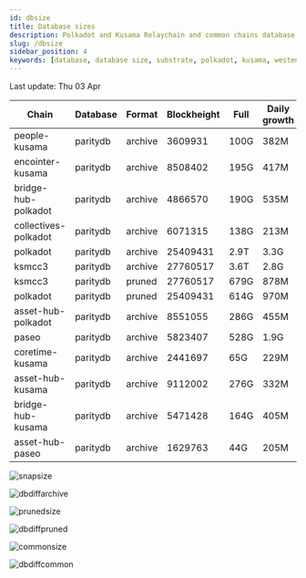 ```yaml
---
id: dbsize
title: Database sizes
description: Polkadot and Kusama Relaychain and common chains database sizes
slug: /dbsize
sidebar_position: 4
keywords: [database, database size, substrate, polkadot, kusama, westend]
---
```



Last update: Thu 03 Apr

| Chain    | Database   | Format | Blockheight | Full         | Daily growth |
| ------------------------| ----------- | -------- | ------- | ---------- | ----- | 
| people-kusama | paritydb | archive | 3609931 | 100G | 382M |
| encointer-kusama | paritydb | archive | 8508402 | 195G | 417M |
| bridge-hub-polkadot | paritydb | archive | 4866570 | 190G | 535M |
| collectives-polkadot | paritydb | archive | 6071315 | 138G | 213M |
| polkadot | paritydb | archive | 25409431 | 2.9T | 3.3G |
| ksmcc3 | paritydb | archive | 27760517 | 3.6T | 2.8G |
| ksmcc3 | paritydb | pruned | 27760517 | 679G | 878M |
| polkadot | paritydb | pruned | 25409431 | 614G | 970M |
| asset-hub-polkadot | paritydb | archive | 8551055 | 286G | 455M |
| paseo | paritydb | archive | 5823407 | 528G | 1.9G |
| coretime-kusama | paritydb | archive | 2441697 | 65G | 229M |
| asset-hub-kusama | paritydb | archive | 9112002 | 276G | 332M |
| bridge-hub-kusama | paritydb | archive | 5471428 | 164G | 405M |
| asset-hub-paseo | paritydb | archive | 1629763 | 44G | 205M |

![snapsize](/img/archivesize.png)

![dbdiffarchive](/img/dbdiffrelay.png)

![prunedsize](/img/prunedsize.png)

![dbdiffpruned](/img/dbdiffpruned.png)

![commonsize](/img/commonsize.png)

![dbdiffcommon](/img/dbdiffcommon.png)
